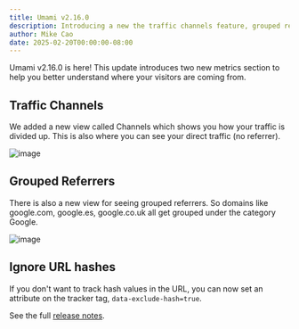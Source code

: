 ```yaml
---
title: Umami v2.16.0
description: Introducing a new the traffic channels feature, grouped referrers and more.
author: Mike Cao
date: 2025-02-20T00:00:00-08:00
---
```


Umami v2.16.0 is here! This update introduces two new metrics section to help you better understand where your visitors are coming from.

## Traffic Channels

We added a new view called Channels which shows you how your traffic is divided up. This is also where you can see your direct traffic (no referrer).

![image](/images/blog/screenshot-channels.png)

## Grouped Referrers

There is also a new view for seeing grouped referrers. So domains like google.com, google.es, google.co.uk all get grouped under the category Google.

![image](/images/blog/screenshot-grouped-referrers.png)

## Ignore URL hashes

If you don't want to track hash values in the URL, you can now set an attribute on the tracker tag, `data-exclude-hash=true`.


See the full [release notes](https://github.com/umami-software/umami/releases/tag/v2.16).
